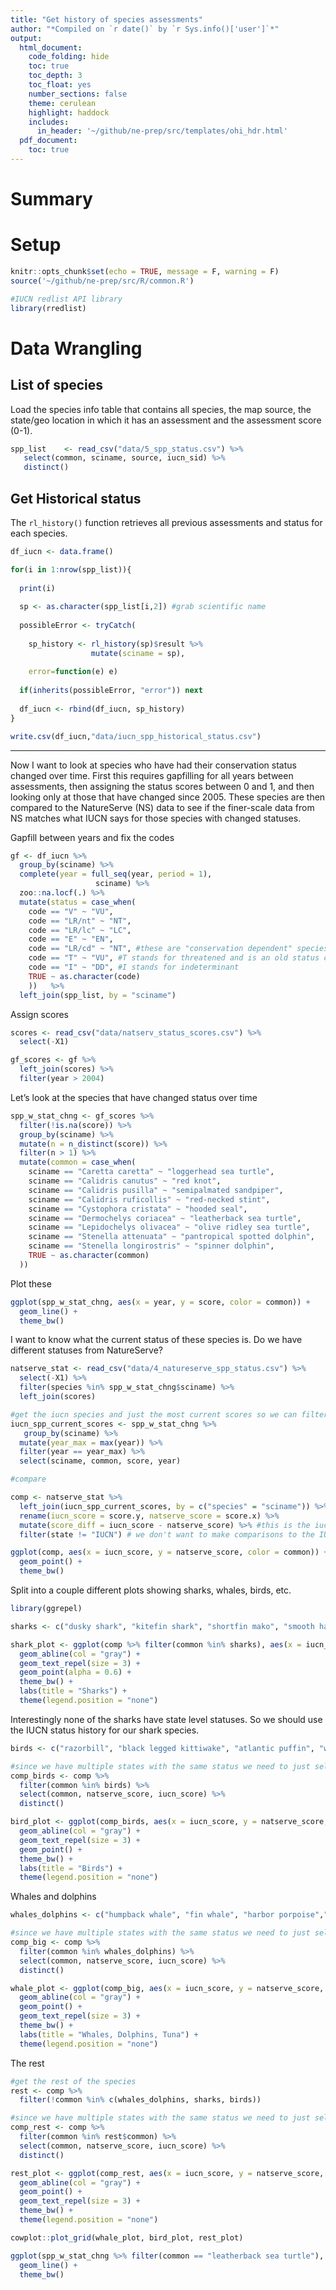```yaml
---
title: "Get history of species assessments"
author: "*Compiled on `r date()` by `r Sys.info()['user']`*"
output: 
  html_document:
    code_folding: hide
    toc: true
    toc_depth: 3
    toc_float: yes
    number_sections: false
    theme: cerulean
    highlight: haddock
    includes: 
      in_header: '~/github/ne-prep/src/templates/ohi_hdr.html'
  pdf_document:
    toc: true
---
```


# Summary

# Setup

```r
knitr::opts_chunk$set(echo = TRUE, message = F, warning = F)
source('~/github/ne-prep/src/R/common.R')

#IUCN redlist API library
library(rredlist)
```

# Data Wrangling

## List of species

Load the species info table that contains all species, the map source, the state/geo location in which it has an assessment and the assessment score (0-1).

```r
spp_list    <- read_csv("data/5_spp_status.csv") %>%
   select(common, sciname, source, iucn_sid) %>%
   distinct()
```

## Get Historical status

The `rl_history()` function retrieves all previous assessments and status for each species.

```r

df_iucn <- data.frame()

for(i in 1:nrow(spp_list)){
  
  print(i)
  
  sp <- as.character(spp_list[i,2]) #grab scientific name
  
  possibleError <- tryCatch(
   
    sp_history <- rl_history(sp)$result %>%
                  mutate(sciname = sp),
      
    error=function(e) e)
  
  if(inherits(possibleError, "error")) next
    
  df_iucn <- rbind(df_iucn, sp_history)
}
```

```r
write.csv(df_iucn,"data/iucn_spp_historical_status.csv")
```

----

Now I want to look at species who have had their conservation status changed over time. First this requires gapfilling for all years between assessments, then assigning the status scores between 0 and 1, and then looking only at those that have changed since 2005. These species are then compared to the NatureServe (NS) data to see if the finer-scale data from NS matches what IUCN says for those species with changed statuses.

Gapfill between years and fix the codes

```r
gf <- df_iucn %>%
  group_by(sciname) %>%
  complete(year = full_seq(year, period = 1),
                   sciname) %>%
  zoo::na.locf(.) %>%
  mutate(status = case_when(
    code == "V" ~ "VU",
    code == "LR/nt" ~ "NT",
    code == "LR/lc" ~ "LC",
    code == "E" ~ "EN",
    code == "LR/cd" ~ "NT", #these are "conservation dependent" species, which is a status that is no longer used. But is b/w LC and NT.
    code == "T" ~ "VU", #T stands for threatened and is an old status category that is only present in our dataset for Pterodroma cahow from 88 - 93...
    code == "I" ~ "DD", #I stands for indeterminant
    TRUE ~ as.character(code)
    ))   %>%
  left_join(spp_list, by = "sciname")
```

Assign scores

```r
scores <- read_csv("data/natserv_status_scores.csv") %>%
  select(-X1)

gf_scores <- gf %>%
  left_join(scores) %>%
  filter(year > 2004)
```

Let's look at the species that have changed status over time

```r
spp_w_stat_chng <- gf_scores %>%
  filter(!is.na(score)) %>%
  group_by(sciname) %>%
  mutate(n = n_distinct(score)) %>%
  filter(n > 1) %>%
  mutate(common = case_when(
    sciname == "Caretta caretta" ~ "loggerhead sea turtle",
    sciname == "Calidris canutus" ~ "red knot",
    sciname == "Calidris pusilla" ~ "semipalmated sandpiper",
    sciname == "Calidris ruficollis" ~ "red-necked stint",
    sciname == "Cystophora cristata" ~ "hooded seal",
    sciname == "Dermochelys coriacea" ~ "leatherback sea turtle",
    sciname == "Lepidochelys olivacea" ~ "olive ridley sea turtle",
    sciname == "Stenella attenuata" ~ "pantropical spotted dolphin",
    sciname == "Stenella longirostris" ~ "spinner dolphin",
    TRUE ~ as.character(common)
  ))
```

Plot these
```r
ggplot(spp_w_stat_chng, aes(x = year, y = score, color = common)) +
  geom_line() +
  theme_bw()
```


I want to know what the current status of these species is. Do we have different statuses from NatureServe?

```r
natserve_stat <- read_csv("data/4_natureserve_spp_status.csv") %>% 
  select(-X1) %>%
  filter(species %in% spp_w_stat_chng$sciname) %>%
  left_join(scores)

#get the iucn species and just the most current scores so we can filter to 2018
iucn_spp_current_scores <- spp_w_stat_chng %>%
   group_by(sciname) %>%
  mutate(year_max = max(year)) %>%
  filter(year == year_max) %>%
  select(sciname, common, score, year)

#compare

comp <- natserve_stat %>%
  left_join(iucn_spp_current_scores, by = c("species" = "sciname")) %>%
  rename(iucn_score = score.y, natserve_score = score.x) %>%
  mutate(score_diff = iucn_score - natserve_score) %>% #this is the iucn score - the natserve score
  filter(state != "IUCN") # we don't want to make comparisons to the IUCN data drawn from natureserve because in the end we'll likely use the IUCN data drawn from the API
```


```r
ggplot(comp, aes(x = iucn_score, y = natserve_score, color = common)) +
  geom_point() +
  theme_bw()
```
Split into a couple different plots showing sharks, whales, birds, etc.

```r
library(ggrepel)

sharks <- c("dusky shark", "kitefin shark", "shortfin mako", "smooth hammerhead", "silky shark", "sandbar shark", "oceanic whitetip shark","whale shark", "scalloped hammerhead", "porbeagle")

shark_plot <- ggplot(comp %>% filter(common %in% sharks), aes(x = iucn_score, y = natserve_score, color = common, label = common)) +
  geom_abline(col = "gray") +
  geom_text_repel(size = 3) +
  geom_point(alpha = 0.6) +
  theme_bw() +
  labs(title = "Sharks") +
  theme(legend.position = "none")
```

Interestingly none of the sharks have state level statuses. So we should use the IUCN status history for our shark species.

```r
birds <- c("razorbill", "black legged kittiwake", "atlantic puffin", "white winged scoter", "horned grebe", "common eider", "long tailed duck", "red knot", "semipalmated sandpiper", "red-necked stint")

#since we have multiple states with the same status we need to just select unique status comparisons
comp_birds <- comp %>%
  filter(common %in% birds) %>%
  select(common, natserve_score, iucn_score) %>%
  distinct()

bird_plot <- ggplot(comp_birds, aes(x = iucn_score, y = natserve_score, color = common, label = common)) +
  geom_abline(col = "gray") +
  geom_text_repel(size = 3) +
  geom_point() +
  theme_bw() +
  labs(title = "Birds") +
  theme(legend.position = "none")
```

Whales and dolphins

```r
whales_dolphins <- c("humpback whale", "fin whale", "harbor porpoise","minke whale", "striped dolphin", "short finned pilot whale", "yellowfin tuna", "pantropical spotted dolphin", "spinner dolphin")

#since we have multiple states with the same status we need to just select unique status comparisons
comp_big <- comp %>%
  filter(common %in% whales_dolphins) %>%
  select(common, natserve_score, iucn_score) %>%
  distinct()

whale_plot <- ggplot(comp_big, aes(x = iucn_score, y = natserve_score, color = common, label = common)) +
  geom_abline(col = "gray") +
  geom_point() +
  geom_text_repel(size = 3) +
  theme_bw() +
  labs(title = "Whales, Dolphins, Tuna") +
  theme(legend.position = "none") 
```

The rest
```r
#get the rest of the species
rest <- comp %>%
  filter(!common %in% c(whales_dolphins, sharks, birds))

#since we have multiple states with the same status we need to just select unique status comparisons
comp_rest <- comp %>%
  filter(common %in% rest$common) %>%
  select(common, natserve_score, iucn_score) %>%
  distinct()

rest_plot <- ggplot(comp_rest, aes(x = iucn_score, y = natserve_score, color = common, label = common)) +
  geom_abline(col = "gray") +
  geom_point() +
  geom_text_repel(size = 3) +
  theme_bw() +
  theme(legend.position = "none") 
```

```r
cowplot::plot_grid(whale_plot, bird_plot, rest_plot)
```

```r
ggplot(spp_w_stat_chng %>% filter(common == "leatherback sea turtle"), aes(x = year, y = score, color = common)) +
  geom_line() +
  theme_bw()
```

















